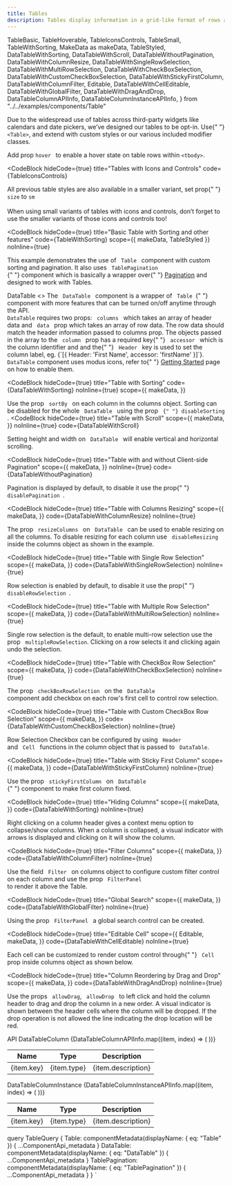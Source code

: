 ```yaml
---
title: Tables
description: Tables display information in a grid-like format of rows and columns. They organize information in a way that’s easy to scan, so that users can look for patterns and insights.
---
```


  TableBasic,
  TableHoverable,
  TableIconsControls,
  TableSmall,
  TableWithSorting,
  MakeData as makeData,
  TableStyled,
  DataTableWithSorting,
  DataTableWithScroll,
  DataTableWithoutPagination,
  DataTableWithColumnResize,
  DataTableWithSingleRowSelection,
  DataTableWithMultiRowSelection,
  DataTableWithCheckBoxSelection,
  DataTableWithCustomCheckBoxSelection,
  DataTableWithStickyFirstColumn,
  DataTableWithColumnFilter,
  Editable,
  DataTableWithCellEditable,
  DataTableWithGlobalFilter,
  DataTableWithDragAndDrop,
  DataTableColumnAPIInfo,
  DataTableColumnInstanceAPIInfo,
} from "../../examples/components/Table"

<Overview>
  Due to the widespread use of tables across third-party widgets like calendars
  and date pickers, we’ve designed our tables to be opt-in. Use{" "}
  <code>&lt;Table&gt;</code>, and extend with custom styles or our various
  included modifier classes.
</Overview>

<CodeBlock hideCode={true} title="Basic Table" code={TableBasic}></CodeBlock>

<CodeBlock hideCode={true} title="Hoverable Rows" code={TableHoverable}>
  Add prop <code>hover </code> to enable a hover state on table rows within
  <code>&lt;tbody&gt;</code>.
</CodeBlock>

<CodeBlock
  hideCode={true}
  title="Tables with Icons and Controls"
  code={TableIconsControls}
></CodeBlock>

<CodeBlock hideCode={true} title="Small Variants" code={TableSmall}>
  All previous table styles are also available in a smaller variant, set prop{" "}
  <code>size</code> to <code>sm</code>
  <br />
  <br />
  When using small variants of tables with icons and controls, don’t forget to use
  the smaller variants of those icons and controls too!
</CodeBlock>

<CodeBlock
  hideCode={true}
  title="Basic Table with Sorting and other features"
  code={TableWithSorting}
  scope={{ makeData, TableStyled }}
  noInline={true}
>
  This example demonstrates the use of <code> Table </code> component with
  custom sorting and pagination. It also uses <code> TablePagination </code>{" "}
  component which is basically a wrapper over{" "}
  <a href="/components/pagination">Pagination</a> and designed to work with
  Tables.
</CodeBlock>

<LinkedHeading h="2" className="h1" id="datatable">
  DataTable
</LinkedHeading>
<>
  The <code> DataTable </code> component is a wrapper of <code> Table </code>{" "}
  component with more features that can be turned on/off anytime through the
  API.
  <br />
  <code>DataTable</code> requires two props:
  <code> columns </code> which takes an array of header data and
  <code> data </code> prop which takes an array of row data. The row data should
  match the header information passed to columns prop. The objects passed in the
  array to the <code> column </code> prop has a required key{" "}
  <code> accessor </code> which is the column identifier and and the{" "}
  <code> Header </code> key is used to set the column label, eg.
  {`[{ Header: 'First Name', accessor: 'firstName' }]`}.

  <div className="docs-callout docs-callout-warning p-3 pb-0 rounded-lg">
    <code>DataTable</code> component uses modus icons, refer to{" "}
    <a href="/getting-started/">Getting Started</a> page on how to enable them.
  </div>
</>

<CodeBlock
  hideCode={true}
  title="Table with Sorting"
  code={DataTableWithSorting}
  noInline={true}
  scope={{
    makeData,
  }}
>
  Use the prop
  <code> sortBy </code> on each column in the columns object. Sorting can be disabled
  for the whole <code> DataTable </code> using the prop <code>
    {" "}
    disableSorting
  </code>.
</CodeBlock>
<CodeBlock
  hideCode={true}
  title="Table with Scroll"
  scope={{
    makeData,
  }}
  noInline={true}
  code={DataTableWithScroll}
>
  Setting height and width on <code> DataTable </code> will enable vertical and
  horizontal scrolling.
</CodeBlock>

<CodeBlock
  hideCode={true}
  title="Table with and without Client-side Pagination"
  scope={{
    makeData,
  }}
  noInline={true}
  code={DataTableWithoutPagination}
>
  Pagination is displayed by default, to disable it use the prop{" "}
  <code> disablePagination </code>.
</CodeBlock>

<CodeBlock
  hideCode={true}
  title="Table with Columns Resizing"
  scope={{
    makeData,
  }}
  code={DataTableWithColumnResize}
  noInline={true}
>
  The prop <code> resizeColumns </code> on <code> DataTable </code>
  can be used to enable resizing on all the columns. To disable resizing for each
  column use
  <code> disableResizing </code> inside the columns object as shown in the
  example.
</CodeBlock>

<CodeBlock
  hideCode={true}
  title="Table with Single Row Selection"
  scope={{
    makeData,
  }}
  code={DataTableWithSingleRowSelection}
  noInline={true}
>
  Row selection is enabled by default, to disable it use the prop{" "}
  <code> disableRowSelection </code>.
</CodeBlock>

<CodeBlock
  hideCode={true}
  title="Table with Multiple Row Selection"
  scope={{
    makeData,
  }}
  code={DataTableWithMultiRowSelection}
  noInline={true}
>
  Single row selection is the default, to enable multi-row selection use the
  prop <code> multipleRowSelection</code>. Clicking on a row selects it and
  clicking again undo the selection.
</CodeBlock>

<CodeBlock
  hideCode={true}
  title="Table with CheckBox Row Selection"
  scope={{
    makeData,
  }}
  code={DataTableWithCheckBoxSelection}
  noInline={true}
>
  The prop <code> checkBoxRowSelection </code> on the
  <code> DataTable </code> component add checkbox on each row's first cell to control
  row selection.
</CodeBlock>

<CodeBlock
  hideCode={true}
  title="Table with Custom CheckBox Row Selection"
  scope={{
    makeData,
  }}
  code={DataTableWithCustomCheckBoxSelection}
  noInline={true}
>
  Row Selection Checkbox can be configured by using <code> Header </code> and
  <code> Cell </code> functions in the column object that is passed to
  <code> DataTable</code>.
</CodeBlock>

<CodeBlock
  hideCode={true}
  title="Table with Sticky First Column"
  scope={{
    makeData,
  }}
  code={DataTableWithStickyFirstColumn}
  noInline={true}
>
  Use the prop <code> stickyFirstColumn </code> on <code> DataTable </code>{" "}
  component to make first column fixed.
</CodeBlock>

<CodeBlock
  hideCode={true}
  title="Hiding Columns"
  scope={{
    makeData,
  }}
  code={DataTableWithSorting}
  noInline={true}
>
  Right clicking on a column header gives a context menu option to collapse/show
  columns. When a column is collapsed, a visual indicator with arrows is
  displayed and clicking on it will show the column.
</CodeBlock>

<CodeBlock
  hideCode={true}
  title="Filter Columns"
  scope={{
    makeData,
  }}
  code={DataTableWithColumnFilter}
  noInline={true}
>
  Use the field <code> Filter </code> on columns object to configure custom
  filter control on each column and use the prop <code> FilterPanel </code> to
  render it above the Table.
</CodeBlock>

<CodeBlock
  hideCode={true}
  title="Global Search"
  scope={{
    makeData,
  }}
  code={DataTableWithGlobalFilter}
  noInline={true}
>
  Using the prop <code> FilterPanel </code> a global search control can be
  created.
</CodeBlock>

<CodeBlock
  hideCode={true}
  title="Editable Cell"
  scope={{
    Editable,
    makeData,
  }}
  code={DataTableWithCellEditable}
  noInline={true}
>
  Each cell can be customized to render custom control through{" "}
  <code> Cell </code> prop inside columns object as shown below.
</CodeBlock>

<CodeBlock
  hideCode={true}
  title="Column Reordering by Drag and Drop"
  scope={{
    makeData,
  }}
  code={DataTableWithDragAndDrop}
  noInline={true}
>
  Use the props <code> allowDrag</code>, <code> allowDrop </code> to left click
  and hold the column header to drag and drop the column in a new order. A
  visual indicator is shown between the header cells where the column will be
  dropped. If the drop operation is not allowed the line indicating the drop
  location will be red.
</CodeBlock>

<LinkedHeading h="2" className="h1" id="table-api">
  API
</LinkedHeading>
<ComponentApi metadata={props.data.Table} />
<ComponentApi metadata={props.data.DataTable} />
<ComponentApi metadata={props.data.TablePagination} />

<LinkedHeading h="3" id="DataTableColumn">
  DataTableColumn
</LinkedHeading>
<Table bordered striped>
  <thead>
    <tr>
      <th>Name</th>
      <th>Type</th>
      <th>Description</th>
    </tr>
  </thead>
  <tbody>
    {DataTableColumnAPIInfo.map((item, index) => (
      <tr key={index}>
        <td className="text-monospace">{item.key}</td>
        <td className="text-monospace">{item.type}</td>
        <td>{item.description}</td>
      </tr>
    ))}
  </tbody>
</Table>

<LinkedHeading h="3" id="DataTableColumnInstance">
  DataTableColumnInstance
</LinkedHeading>
<Table bordered striped>
  <thead>
    <tr>
      <th>Name</th>
      <th>Type</th>
      <th>Description</th>
    </tr>
  </thead>
  <tbody>
    {DataTableColumnInstanceAPIInfo.map((item, index) => (
      <tr key={index}>
        <td className="text-monospace">{item.key}</td>
        <td className="text-monospace">{item.type}</td>
        <td>{item.description}</td>
      </tr>
    ))}
  </tbody>
</Table>

  query TableQuery {
    Table: componentMetadata(displayName: { eq: "Table" }) {
      ...ComponentApi_metadata
    }
    DataTable: componentMetadata(displayName: { eq: "DataTable" }) {
      ...ComponentApi_metadata
    }
    TablePagination: componentMetadata(displayName: { eq: "TablePagination" }) {
      ...ComponentApi_metadata
    }
  }
`
